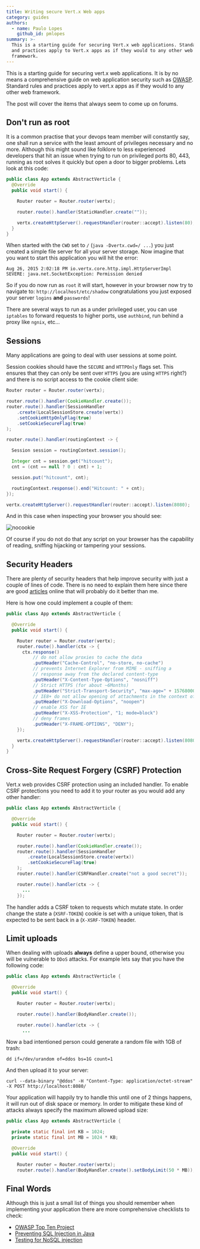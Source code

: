 ```yaml
---
title: Writing secure Vert.x Web apps
category: guides
authors:
  - name: Paulo Lopes
    github_id: pmlopes
summary: >-
  This is a starting guide for securing Vert.x web applications. Standard rules
  and practices apply to Vert.x apps as if they would to any other web
  framework.
---
```


This is a starting guide for securing vert.x web applications. It is by no means a comprehensive guide on web application security such as [OWASP](https://www.owasp.org). Standard rules and practices apply to vert.x apps as if they would to any other web framework.

The post will cover the items that always seem to come up on forums.

## Don't run as root

It is a common practise that your devops team member will constantly say, one shall run a service with the least amount of privileges necessary and no more. Although this might sound like folklore to less experienced developers that hit an issue when trying to run on privileged ports 80, 443, running as root solves it quickly but open a door to bigger problems. Lets look at this code:

```java
public class App extends AbstractVerticle {
  @Override
  public void start() {

    Router router = Router.router(vertx);

    router.route().handler(StaticHandler.create(""));

    vertx.createHttpServer().requestHandler(router::accept).listen(80);
  }
}

```

When started with the `CWD` set to `/` (`java -Dvertx.cwd=/ ...`) you just created a simple file server for all your server storage. Now imagine that you want to start this application you will hit the error:

```text
Aug 26, 2015 2:02:18 PM io.vertx.core.http.impl.HttpServerImpl
SEVERE: java.net.SocketException: Permission denied
```

So if you do now run as `root` it will start, however in your browser now try to navigate to: `http://localhost/etc/shadow` congratulations you just exposed your server `logins` **and** `passwords`!

There are several ways to run as a under privileged user, you can use `iptables` to forward requests to higher ports, use `authbind`, run behind a proxy like `ngnix`, etc...

## Sessions

Many applications are going to deal with user sessions at some point.

Session cookies should have the `SECURE` and `HTTPOnly` flags set. This ensures that they can only be sent over `HTTPS` (you are using `HTTPS` right?) and there is no script access to the cookie client side:

```java
Router router = Router.router(vertx);

router.route().handler(CookieHandler.create());
router.route().handler(SessionHandler
    .create(LocalSessionStore.create(vertx))
    .setCookieHttpOnlyFlag(true)
    .setCookieSecureFlag(true)
);

router.route().handler(routingContext -> {

  Session session = routingContext.session();

  Integer cnt = session.get("hitcount");
  cnt = (cnt == null ? 0 : cnt) + 1;

  session.put("hitcount", cnt);

  routingContext.response().end("Hitcount: " + cnt);
});

vertx.createHttpServer().requestHandler(router::accept).listen(8080);
```

And in this case when inspecting your browser you should see:

![nocookie](/images/blog/vertx3-secure-webapps/nocookie.png)

Of course if you do not do that any script on your browser has the capability of reading, sniffing hijacking or tampering your sessions.

## Security Headers

There are plenty of security headers that help improve security with just a couple of lines of code. There is no need to explain them here since there are good [articles](http://recxltd.blogspot.nl/2012/03/seven-web-server-http-headers-that.html) online that will probably do it better than me.

Here is how one could implement a couple of them:

```java
public class App extends AbstractVerticle {

  @Override
  public void start() {

    Router router = Router.router(vertx);
    router.route().handler(ctx -> {
      ctx.response()
          // do not allow proxies to cache the data
          .putHeader("Cache-Control", "no-store, no-cache")
          // prevents Internet Explorer from MIME - sniffing a
          // response away from the declared content-type
          .putHeader("X-Content-Type-Options", "nosniff")
          // Strict HTTPS (for about ~6Months)
          .putHeader("Strict-Transport-Security", "max-age=" + 15768000)
          // IE8+ do not allow opening of attachments in the context of this resource
          .putHeader("X-Download-Options", "noopen")
          // enable XSS for IE
          .putHeader("X-XSS-Protection", "1; mode=block")
          // deny frames
          .putHeader("X-FRAME-OPTIONS", "DENY");
    });

    vertx.createHttpServer().requestHandler(router::accept).listen(8080);
  }
}
```

## Cross-Site Request Forgery (CSRF) Protection

Vert.x web provides CSRF protection using an included handler. To enable CSRF protections you need to add it to your router as you would add any other handler:

```java
public class App extends AbstractVerticle {

  @Override
  public void start() {

    Router router = Router.router(vertx);

    router.route().handler(CookieHandler.create());
    router.route().handler(SessionHandler
        .create(LocalSessionStore.create(vertx))
        .setCookieSecureFlag(true)
    );
    router.route().handler(CSRFHandler.create("not a good secret"));

    router.route().handler(ctx -> {
      ...
    });
```

The handler adds a CSRF token to requests which mutate state. In order change the state a (`XSRF-TOKEN`) cookie is set with a unique token, that is expected to be sent back in a (`X-XSRF-TOKEN`) header.

## Limit uploads

When dealing with uploads **always** define a upper bound, otherwise you will be vulnerable to `DDoS` attacks. For example lets say that you have the following code:

```java
public class App extends AbstractVerticle {

  @Override
  public void start() {

    Router router = Router.router(vertx);

    router.route().handler(BodyHandler.create());

    router.route().handler(ctx -> {
      ...
```

Now a bad intentioned person could generate a random file with 1GB of trash:

```
dd if=/dev/urandom of=ddos bs=1G count=1
```

And then upload it to your server:

```
curl --data-binary "@ddos" -H "Content-Type: application/octet-stream" -X POST http://localhost:8080/
```

Your application will happily try to handle this until one of 2 things happens, it will run out of disk space or memory. In order to mitigate these kind of attacks always specify the maximum allowed upload size:

```java
public class App extends AbstractVerticle {

  private static final int KB = 1024;
  private static final int MB = 1024 * KB;

  @Override
  public void start() {

    Router router = Router.router(vertx);
    router.route().handler(BodyHandler.create().setBodyLimit(50 * MB));
```

## Final Words

Although this is just a small list of things you should remember when implementing your application there are more comprehensive checklists to check:

* [OWASP Top Ten Project](https://www.owasp.org/index.php/Category:OWASP_Top_Ten_Project)
* [Preventing SQL Injection in Java](https://www.owasp.org/index.php/Preventing_SQL_Injection_in_Java)
* [Testing for NoSQL injection](https://www.owasp.org/index.php/Testing_for_NoSQL_injection)
